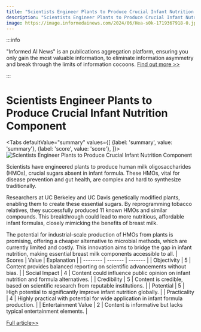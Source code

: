 ```yaml
---
title: "Scientists Engineer Plants to Produce Crucial Infant Nutrition Component"
description: "Scientists Engineer Plants to Produce Crucial Infant Nutrition Component"
image: https://image.informedainews.com/2024/06/Hea-s0k-1719367918-0.jpg
---
```



:::info

"Informed AI News" is an publications aggregation platform, ensuring you only gain the most valuable information, to eliminate information asymmetry and break through the limits of information cocoons.  [Find out more >>](/)

:::

# Scientists Engineer Plants to Produce Crucial Infant Nutrition Component


<Tabs
	defaultValue="summary"
	values={[
	{label: 'summary', value: 'summary'},
	{label: 'score', value: 'score'},
]}>
<TabItem value="summary">
<img
  src="https://image.informedainews.com/2024/06/Hea-s0k-1719367918-0.jpg"
  alt="Scientists Engineer Plants to Produce Crucial Infant Nutrition Component"
/>



Scientists have engineered plants to produce human milk oligosaccharides (HMOs), crucial sugars absent in infant formula. These HMOs, vital for disease prevention and gut health, are complex and hard to synthesize traditionally.

Researchers at UC Berkeley and UC Davis genetically modified plants, enabling them to create these essential sugars. By reprogramming tobacco relatives, they successfully produced 11 known HMOs and similar compounds. This breakthrough could lead to more nutritious, affordable infant formulas, closely mimicking the benefits of breast milk.

The potential for industrial-scale production of HMOs from plants is promising, offering a cheaper alternative to microbial methods, which are currently limited and costly. This innovation aims to bridge the gap in infant nutrition, making essential breast milk components accessible to all.
</TabItem>
<TabItem value="score">
	| Scores     | Value   | Explanation |
	| -------- | ------- | ------- |
	| Objectivity  | 5    | Content provides balanced reporting on scientific advancements without bias.    |
	| Social Impact | 4     | Content could influence public opinion on infant nutrition and formula alternatives.    |
	| Credibility    | 5    | Content is credible, based on scientific research from reputable institutions.    |
	| Potential    | 5    | High potential to significantly improve infant nutrition globally.    |
	| Practicality    | 4    | Highly practical with potential for wide application in infant formula production.    |
	| Entertainment Value    | 2    | Content is informative but lacks typical entertainment elements.    |
</TabItem>
</Tabs>

[Full article>>](https://www.cnbeta.com.tw/articles/science/1436027.htm)

